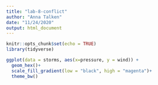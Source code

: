```yaml
---
title: "lab-8-conflict"
author: "Anna Talken"
date: "11/24/2020"
output: html_document
---
```


```r
knitr::opts_chunk$set(echo = TRUE)
library(tidyverse)
```

```r
ggplot(data = storms, aes(x=pressure, y = wind)) +
  geom_hex()+
  scale_fill_gradient(low = "black", high = "magenta")+
  theme_bw()

```

